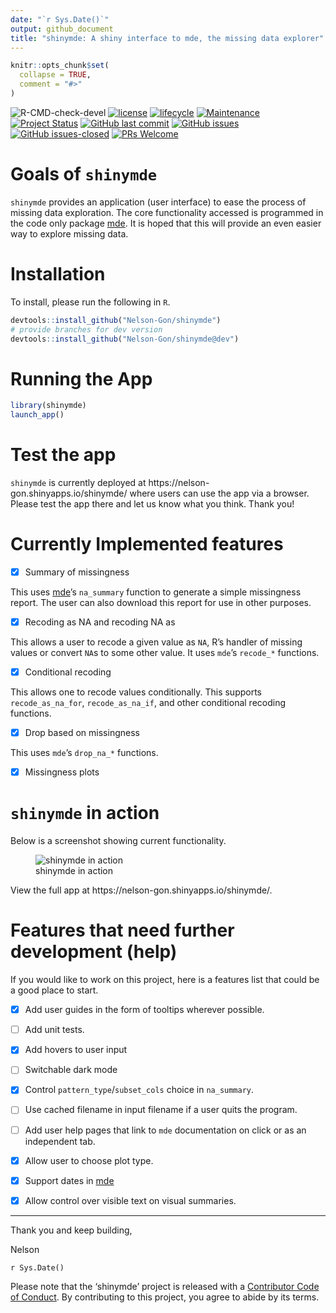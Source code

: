 ```yaml
---
date: "`r Sys.Date()`"
output: github_document
title: "shinymde: A shiny interface to mde, the missing data explorer"
---
```


```r
knitr::opts_chunk$set(
  collapse = TRUE,
  comment = "#>"
)
```

![R-CMD-check-devel](https://github.com/Nelson-Gon/shinymde/workflows/R-CMD-check-devel/badge.svg)
[![license](https://img.shields.io/badge/license-MIT-blue.svg)](https://opensource.org/licenses/MIT)
[![lifecycle](https://img.shields.io/badge/lifecycle-stable-brightgreen.svg)](https://lifecycle.r-lib.org/articles/stages.html) 
[![Maintenance](https://img.shields.io/badge/Maintained%3F-yes-green.svg)](https://GitHub.com/Nelson-Gon/shinymde/graphs/commit-activity) 
[![Project Status](https://www.repostatus.org/badges/latest/active.svg)](https://www.repostatus.org/) 
[![GitHub last commit](https://img.shields.io/github/last-commit/Nelson-Gon/shinymde.svg)](https://github.com/Nelson-Gon/shinymde/commits/master)
[![GitHub issues](https://img.shields.io/github/issues/Nelson-Gon/shinymde.svg)](https://GitHub.com/Nelson-Gon/shinymde/issues/)
[![GitHub issues-closed](https://img.shields.io/github/issues-closed/Nelson-Gon/shinymde.svg)](https://GitHub.com/Nelson-Gon/shinymde/issues?q=is%3Aissue+is%3Aclosed)
[![PRs Welcome](https://img.shields.io/badge/PRs-welcome-brightgreen.svg?style=flat-square)](https://makeapullrequest.com)


# Goals of `shinymde`

`shinymde` provides an application (user interface) to ease the process of missing data exploration. The core functionality accessed is programmed in the code only package [mde](https://github.com/Nelson-Gon/mde). It is hoped that this will provide an even easier way to explore missing data.

# Installation

To install, please run the following in `R`. 

```r
devtools::install_github("Nelson-Gon/shinymde")
# provide branches for dev version  
devtools::install_github("Nelson-Gon/shinymde@dev")
```


# Running the App

```r
library(shinymde)
launch_app()
```

# Test the app

`shinymde` is currently deployed at https://nelson-gon.shinyapps.io/shinymde/ where users can use the app via a browser. Please test the app there and let us know what you think. Thank you! 

# Currently Implemented features 

- [x] Summary of missingness

This uses [mde](https://nelson-gon.github.io/mde)'s `na_summary` function to 
generate a simple missingness report. The user can also download this report for 
use in other purposes. 

- [x] Recoding as NA and recoding NA as 

This allows a user to recode a given value as `NA`, R's handler of missing values
or convert `NA`s to some other value. It uses `mde`'s `recode_*` functions. 

- [x] Conditional recoding 

This allows one to recode values conditionally. This supports `recode_as_na_for`,
`recode_as_na_if`, and other conditional recoding functions. 

- [x] Drop based on missingness

This uses `mde`'s `drop_na_*` functions. 


- [x] Missingness plots



# `shinymde` in action

Below is a screenshot showing current functionality. 

![shinymde in action](https://github.com/Nelson-Gon/shinymde/blob/main/images/sample_ui.png?raw=true)

View the full app at https://nelson-gon.shinyapps.io/shinymde/. 

# Features that need further development (help)

If you would like to work on this project, here is a features list that could
be a good place to start.

- [x] Add user guides in the form of tooltips wherever possible. 
- [ ] Add unit tests. 

- [x] Add hovers to user input 

- [ ] Switchable dark mode 

- [x] Control `pattern_type`/`subset_cols` choice in `na_summary`.

- [ ] Use cached filename in input filename if a user quits the program. 

- [ ] Add user help pages that link to `mde` documentation on click or as an independent tab. 

- [x] Allow user to choose plot type.

- [x] Support dates in [mde](https://nelson-gon.github.io/mde)

- [x] Allow control over visible text on visual summaries. 


---

Thank you and keep building,

Nelson 

`r Sys.Date()`


Please note that the 'shinymde' project is released with a
[Contributor Code of Conduct](CODE_OF_CONDUCT.md).
By contributing to this project, you agree to abide by its terms.
